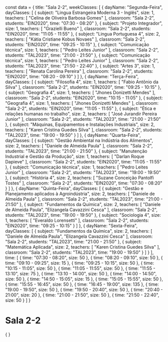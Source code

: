 const data = {
  title: "Sala 2-2",
  weekClasses: [
    {
      dayName: "Segunda-Feira",
      dayClasses: [
        {
          subject: "Lingua Estrangeira Moderna 3 - Inglês",
          size: 1,
          teachers: [
            "Celina de Oliveira Barbosa Gomes"
          ],
          classroom: "Sala 2-2",
          students: "EIN2020",
          time: "07:30 - 08:20"
        },
        {
          subject: "Projeto Integrador",
          size: 1,
          teachers: [
            "Grazielli Bueno"
          ],
          classroom: "Sala 2-2",
          students: "EIN2020",
          time: "11:05 - 11:55"
        },
        {
          subject: "Lingua Portuguesa 4",
          size: 2,
          teachers: [
            "Kátia Cristiane Kobus Novaes"
          ],
          classroom: "Sala 2-2",
          students: "EIN2020",
          time: "09:25 - 10:15"
        },
        {
          subject: "Comunicação técnica",
          size: 1,
          teachers: [
            "Pedro Leites Junior"
          ],
          classroom: "Sala 2-2",
          students: "TAL2023",
          time: "21:00 - 21:50"
        },
        {
          subject: "Comunicação técnica",
          size: 1,
          teachers: [
            "Pedro Leites Junior"
          ],
          classroom: "Sala 2-2",
          students: "TAL2023",
          time: "21:50 - 22:40"
        },
        {
          subject: "Artes 3",
          size: 1,
          teachers: [
            "Renata Carolina Pereira"
          ],
          classroom: "Sala 2-2",
          students: "EIN2020",
          time: "08:20 - 09:10"
        }
      ]
    },
    {
      dayName: "Terça-Feira",
      dayClasses: [
        {
          subject: "Filosofia 4",
          size: 1,
          teachers: [
            "Fabio Antônio da Silva"
          ],
          classroom: "Sala 2-2",
          students: "EIN2020",
          time: "09:25 - 10:15"
        },
        {
          subject: "Geografia 4",
          size: 1,
          teachers: [
            "Jhones Donizetti Mendes"
          ],
          classroom: "Sala 2-2",
          students: "EIN2020",
          time: "10:15 - 11:05"
        },
        {
          subject: "Geografia 4",
          size: 1,
          teachers: [
            "Jhones Donizetti Mendes"
          ],
          classroom: "Sala 2-2",
          students: "EIN2020",
          time: "11:05 - 11:55"
        },
        {
          subject: "Ética e relações humanas no trabalho",
          size: 2,
          teachers: [
            "José Jurandir Pereira Junior"
          ],
          classroom: "Sala 2-2",
          students: "TAL2023",
          time: "21:00 - 21:50"
        },
        {
          subject: "Máquinas, Equipamentos e Instalações Industriais",
          size: 2,
          teachers: [
            "Karen Cristina Guedes Silva"
          ],
          classroom: "Sala 2-2",
          students: "TAL2023",
          time: "19:00 - 19:50"
        }
      ]
    },
    {
      dayName: "Quarta-Feira",
      dayClasses: [
        {
          subject: "Gestão Ambiental na Indústria dos Alimentos",
          size: 2,
          teachers: [
            "Daniele de Almeida Paula"
          ],
          classroom: "Sala 2-2",
          students: "TAL2023",
          time: "21:00 - 21:50"
        },
        {
          subject: "Manutenção Industrial e Gestão da Produção",
          size: 1,
          teachers: [
            "Darlan Roque Dapieve"
          ],
          classroom: "Sala 2-2",
          students: "EIN2020",
          time: "11:05 - 11:55"
        },
        {
          subject: "Comunicação técnica",
          size: 1,
          teachers: [
            "Pedro Leites Junior"
          ],
          classroom: "Sala 2-2",
          students: "TAL2023",
          time: "19:00 - 19:50"
        },
        {
          subject: "História 4",
          size: 2,
          teachers: [
            "Suzane Conceição Pantolfi Tostes"
          ],
          classroom: "Sala 2-2",
          students: "EIN2020",
          time: "07:30 - 08:20"
        }
      ]
    },
    {
      dayName: "Quinta-Feira",
      dayClasses: [
        {
          subject: "Gestão e Planejamento aplicados à Agroindústria",
          size: 2,
          teachers: [
            "Daniele de Almeida Paula"
          ],
          classroom: "Sala 2-2",
          students: "TAL2023",
          time: "21:00 - 21:50"
        },
        {
          subject: "Fundamentos da Química",
          size: 2,
          teachers: [
            "Daniele de Almeida Paula",
            "Elizangela Cavazzini Cesca"
          ],
          classroom: "Sala 2-2",
          students: "TAL2023",
          time: "19:00 - 19:50"
        },
        {
          subject: "Sociologia 4",
          size: 1,
          teachers: [
            "Everaldo Lorensetti"
          ],
          classroom: "Sala 2-2",
          students: "EIN2020",
          time: "09:25 - 10:15"
        }
      ]
    },
    {
      dayName: "Sexta-Feira",
      dayClasses: [
        {
          subject: "Fundamentos da Química",
          size: 2,
          teachers: [
            "Daniele de Almeida Paula",
            "Elizangela Cavazzini Cesca"
          ],
          classroom: "Sala 2-2",
          students: "TAL2023",
          time: "21:00 - 21:50"
        },
        {
          subject: "Matemática Aplicada",
          size: 2,
          teachers: [
            "Karen Cristina Guedes Silva"
          ],
          classroom: "Sala 2-2",
          students: "TAL2023",
          time: "19:00 - 19:50"
        }
      ]
    }
  ],
  time: [
    {
      time: "07:30 - 08:20",
      size: 50
    },
    {
      time: "08:20 - 09:10",
      size: 50
    },
    {
      time: "09:10 - 09:25",
      size: 15
    },
    {
      time: "09:25 - 10:15",
      size: 50
    },
    {
      time: "10:15 - 11:05",
      size: 50
    },
    {
      time: "11:05 - 11:55",
      size: 50
    },
    {
      time: "11:55 - 13:10",
      size: 75
    },
    {
      time: "13:10 - 14:00",
      size: 50
    },
    {
      time: "14:00 - 14:50",
      size: 50
    },
    {
      time: "14:50 - 15:05",
      size: 15
    },
    {
      time: "15:05 - 15:55",
      size: 50
    },
    {
      time: "15:55 - 16:45",
      size: 50
    },
    {
      time: "16:45 - 19:00",
      size: 135
    },
    {
      time: "19:00 - 19:50",
      size: 50
    },
    {
      time: "19:50 - 20:40",
      size: 50
    },
    {
      time: "20:40 - 21:00",
      size: 20
    },
    {
      time: "21:00 - 21:50",
      size: 50
    },
    {
      time: "21:50 - 22:40",
      size: 50
    }
  ]
}

# Sala 2-2

<div>
    {
        <Grid
            title={data.title} 
            weekClasses={data.weekClasses} 
            time={data.time}
        />
    }
</div>